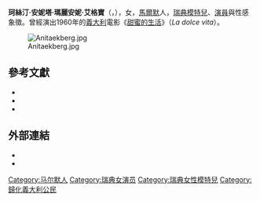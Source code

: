 {{Infobox person
| image       = Anita Ekberg 1956.jpg
| caption = 1956年
| birth_date   = {{birth date|df=yes|1931|9|29}}
| birth_place  = {{SWE}}[[馬爾默|馬爾默]]
| birth_name   = Kerstin Anita Marianne Ekberg
| death_date = {{death date and age|df=yes|2015|1|11|1931|9|29}}
|death_place = {{ITA}}[[罗卡迪帕帕|罗卡迪帕帕]]Her death was caused by complications from a longtime illness.<ref name="nytimes">[http://www.nytimes.com/2015/01/12/movies/anita-ekberg-la-dolce-vita-actress-dies.html Anita Ekberg, International Screen Beauty and Fellini Star, Dies at 83] {{Wayback|url=http://www.nytimes.com/2015/01/12/movies/anita-ekberg-la-dolce-vita-actress-dies.html |date=20210210221758 }}, New York Times, January 11, 2015.</ref>
| occupation   = 演員、模特兒
| nationality = {{SWE}}
| years_active = 1953–2002
| spouse      = {{marriage|Anthony Steel|1956|1959}}<br>{{marriage|Rik Van Nutter|1963|1975}}
}}

'''珂絲汀·安妮塔·瑪麗安妮·艾格寶'''（{{lang-sv|Kerstin Anita Marianne Ekberg}}，{{bd|1931年|9月29日|2015年|1月11日|catIdx=E}}），女，[[馬爾默|馬爾默]]人，[[瑞典|瑞典]][[模特兒|模特兒]]、[[演員|演員]]與性感象徵。曾經演出1960年的[[義大利|義大利]]電影《[[甜蜜的生活|甜蜜的生活]]》（''La dolce vita''）。

[[File:Anitaekberg.jpg|thumb]]

==參考文獻==
{{reflist}}
*{{cite book en|last= McDonough|first= Jimmy|year=2005|title=Big Bosoms and Square Jaws : The Biography of Russ Meyer, King of the Sex Film|url= https://archive.org/details/bigbosomssquarej0000mcdo|publisher=Jonathan Cape|location=London|id=ISBN 0-224-07250-1}}
*{{cite book en|last= Sullivan|first= Steve|year=1995|title=VaVaVa Voom!Glamour Girls of The Pinup Era|publisher=Stoddart|location=London|id=
ISBN 978-1881649601}}
*{{cite book en|last= Mancini|first= Henry|year=2002|title=Did They Mention the Music?: The Autobiography of Henry Mancini |publisher=Copper Square Press|location=USA|id= ISBN 978-0815411758}}
 
== 外部連結 ==
* {{imdb name|id=0001179|name=Anita Ekberg}}
* {{tvtome person|id=86087|name=Anita Ekberg}}
{{commons|Anita Ekberg}}
{{金球奖年度最佳新人女演员}}

{{Authority control}}
{{DEFAULTSORT: Ekberg, Anita}}
[[Category:马尔默人|Category:马尔默人]]
[[Category:瑞典女演员|Category:瑞典女演员]]
[[Category:瑞典女性模特兒|Category:瑞典女性模特兒]]
[[Category:歸化義大利公民|Category:歸化義大利公民]]